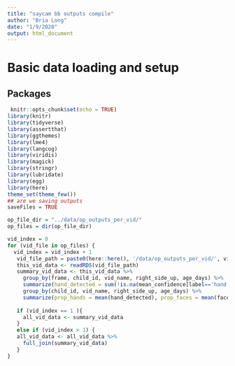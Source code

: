 ```yaml
---
title: "saycam bb outputs compile"
author: "Bria Long"
date: "1/9/2020"
output: html_document
---
```


# Basic data loading and setup
## Packages
```r
 knitr::opts_chunk$set(echo = TRUE)
library(knitr)
library(tidyverse)
library(assertthat)
library(ggthemes)
library(lme4)
library(langcog)
library(viridis)
library(magick)
library(stringr)
library(lubridate)
library(egg)
library(here)
theme_set(theme_few())
## are we saving outputs
saveFiles = TRUE
```


```r
op_file_dir = "../data/op_outputs_per_vid/"
op_files = dir(op_file_dir)

```

```r
vid_index = 0
for (vid_file in op_files) {
  vid_index = vid_index + 1
   vid_file_path = paste0(here::here(), '/data/op_outputs_per_vid/', vid_file)
   this_vid_data <- readRDS(vid_file_path)
   summary_vid_data <- this_vid_data %>%
     group_by(frame, child_id, vid_name, right_side_up, age_days) %>%
     summarize(hand_detected = sum(!is.na(mean_confidence[label=='hand']))>0,face_detected = sum(!is.na(mean_confidence[label=='face']))>0)  %>%
     group_by(child_id, vid_name, right_side_up, age_days) %>%
     summarize(prop_hands = mean(hand_detected), prop_faces = mean(face_detected), num_detect = length(hand_detected))
   
   if (vid_index == 1 ){
     all_vid_data <- summary_vid_data
   }
   else if (vid_index > 1) {
   all_vid_data <- all_vid_data %>%
     full_join(summary_vid_data)
   }
}
```
